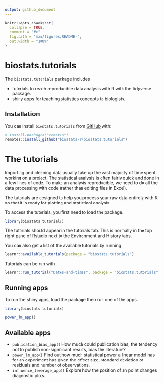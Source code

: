 ```yaml
---
output: github_document
---
```


<!-- README.md is generated from README.Rmd. Please edit that file -->

```r
knitr::opts_chunk$set(
  collapse = TRUE,
  comment = "#>",
  fig.path = "man/figures/README-",
  out.width = "100%"
)
```

# biostats.tutorials

<!-- badges: start -->
<!-- badges: end -->

The `biostats.tutorials` package includes

 - tutorials to reach reproducible data analysis with R with the tidyverse package.
 - shiny apps for teaching statistics concepts to biologists.

## Installation

You can install `biostats.tutorials`
from [GitHub](https://github.com/biostats-r/biostats.tutorials) with:

``` r
# install.packages("remotes")
remotes::install_github("biostats-r/biostats.tutorials")
```


# The tutorials

Importing and cleaning data usually take up the vast majority of time spent working on a project. 
The statistical analysis is often fairly quick and done in a few lines of code. 
To make an analysis reproducible, we need to do all the data processing with code (rather than editing files in Excel).

The tutorials are designed to help you process your raw data entirely with R so that it is ready for plotting and statistical analysis. 

To access the tutorials, you first need to load the package.

```r
library(biostats.tutorials)
```

The tutorials should appear in the tutorials tab.
This is normally in the top right pane of Rstudio next to the Environment and History tabs.

You can also get a list of the available tutorials by running 

```r
learnr::available_tutorials(package = "biostats.tutorials")
```

Tutorials can be run with 

```r
learnr::run_tutorial("Dates-and-times", package = "biostats.tutorials")
```

## Running apps

To run the shiny apps, load the package then run one of the apps.

```r
library(biostats.tutorials)

power_lm_app()

```

## Available apps

- `publication_bias_app()` How much could publication bias, the tendency not to publish non-significant results, bias the literature?
- `power_lm_app()` Find out how much statistical power a linear model has for an experiment has given the effect size, standard deviation of residuals and number of observations.
- `influence_leverage_app()` Explore how the position of an point changes diagnostic plots.


